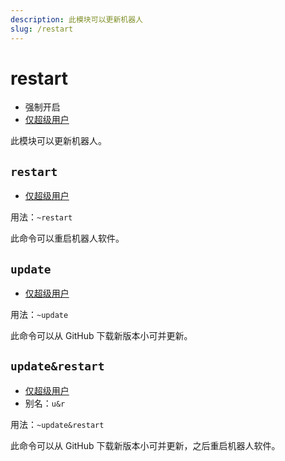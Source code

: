 ```yaml
---
description: 此模块可以更新机器人
slug: /restart
---
```


# restart

- 强制开启
- [仅超级用户](permissions)

此模块可以更新机器人。

## `restart`

- [仅超级用户](permissions)

用法：`~restart`

此命令可以重启机器人软件。

## `update`

- [仅超级用户](permissions)

用法：`~update`

此命令可以从 GitHub 下载新版本小可并更新。

## `update&restart`

- [仅超级用户](permissions)
- 别名：`u&r`

用法：`~update&restart`

此命令可以从 GitHub 下载新版本小可并更新，之后重启机器人软件。
